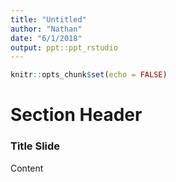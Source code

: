 ```yaml
---
title: "Untitled"
author: "Nathan"
date: "6/1/2018"
output: ppt::ppt_rstudio
---
```


```r
knitr::opts_chunk$set(echo = FALSE)
```

# Section Header

### Title Slide

Content